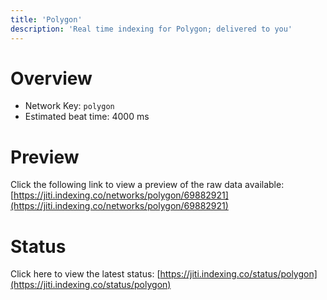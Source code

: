 ```yaml
---
title: 'Polygon'
description: 'Real time indexing for Polygon; delivered to you'
---
```


# Overview
- Network Key: `polygon`
- Estimated beat time: 4000 ms

# Preview
Click the following link to view a preview of the raw data available: [https://jiti.indexing.co/networks/polygon/69882921](https://jiti.indexing.co/networks/polygon/69882921)

# Status
Click here to view the latest status: [https://jiti.indexing.co/status/polygon](https://jiti.indexing.co/status/polygon)
